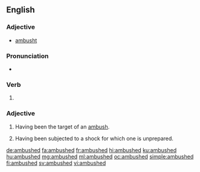 ==English==

===Adjective===
* [[ambusht]] {{qualifier|obsolete, simple past-only}}

===Pronunciation===
* {{IPA|/ˈæmbʊʃt/|lang=en}}

===Verb===
{{head|en|verb form}}

# {{en-past of|ambush}}

===Adjective===
{{en-adj}}

# Having been the target of an [[ambush]].
# {{label|en|figurative}} Having been subjected to a shock for which one is unprepared.

[[de:ambushed]]
[[fa:ambushed]]
[[fr:ambushed]]
[[hi:ambushed]]
[[ku:ambushed]]
[[hu:ambushed]]
[[mg:ambushed]]
[[ml:ambushed]]
[[oc:ambushed]]
[[simple:ambushed]]
[[fi:ambushed]]
[[sv:ambushed]]
[[vi:ambushed]]